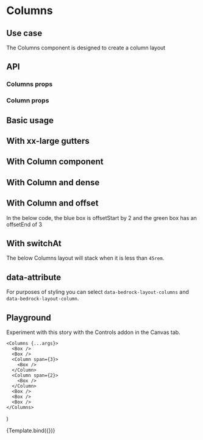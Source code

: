 

<Meta title="Components/Columns" />

# Columns

## Use case

The Columns component is designed to create a column layout

## API

### Columns props

<ArgsTable of={Columns} />

### Column props

<ArgsTable of={Column} />

## Basic usage

<Preview withToolbar>
  <Story name="Basic">
    <Columns gutter="lg" columns={4}>
      <Box />
      <Box />
      <Box />
      <Box />
      <Box />
      <Box />
      <Box />
    </Columns>
  </Story>
</Preview>

## With xx-large gutters

<Preview withToolbar>
  <Story name="Gutters">
    <Columns gutter="xxl" columns={4}>
      <Box />
      <Box />
      <Box />
      <Box />
      <Box />
      <Box />
      <Box />
    </Columns>
  </Story>
</Preview>

## With Column component

<Preview withToolbar>
  <Story name="With Column">
    <Columns gutter="lg" columns={4}>
      <Box />
      <Box />
      <Column span={3}>
        <Box />
      </Column>
      <Column span={2}>
        <Box />
      </Column>
      <Box />
      <Box />
      <Box />
    </Columns>
  </Story>
</Preview>

## With Column and dense

<Preview withToolbar>
  <Story name="With Column and dense">
    <Columns dense gutter="lg" columns={4}>
      <Box />
      <Box />
      <Column span={3}>
        <Box />
      </Column>
      <Column span={2}>
        <Box />
      </Column>
      <Box />
      <Box />
      <Box />
    </Columns>
  </Story>
</Preview>

## With Column and offset

In the below code, the blue box is offsetStart by 2 and the green box has an offsetEnd of 3

<Preview withToolbar>
  <Story name="With Column and offset">
    <Columns gutter="lg" columns={5}>
      <Box />
      <Box />
      <Column span={2} offsetStart={1}>
        <Box style={{ background: "blue" }} />
      </Column>
      <Column span={2} offsetEnd={2}>
        <Box style={{ background: "green" }} />
      </Column>
      <Box />
      <Box />
      <Box />
    </Columns>
  </Story>
</Preview>

## With switchAt

The below Columns layout will stack when it is less than `45rem`.

<Preview withToolbar>
  <Story name="With switchAt">
    <Columns gutter="lg" columns={3} switchAt="45rem">
      <Box />
      <Box />
      <Box />
      <Column span={3}>
        <Box />
      </Column>
    </Columns>
  </Story>
</Preview>

## data-attribute

For purposes of styling you can select `data-bedrock-layout-columns` and `data-bedrock-layout-column`.

## Playground

Experiment with this story with the Controls addon in the Canvas tab.

    <Columns {...args}>
      <Box />
      <Box />
      <Column span={3}>
        <Box />
      </Column>
      <Column span={2}>
        <Box />
      </Column>
      <Box />
      <Box />
      <Box />
    </Columns>
)

<Canvas withToolbar>
  <Story
    name="Controls"
    args={{
      columns: 3,
      gutter: "lg",
      dense: false,
      switchAt: "30rem",
    }}
  >
    {Template.bind({})}
  </Story>
</Canvas>

<ArgsTable story="Controls" />
